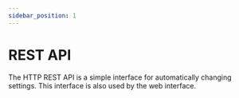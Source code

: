 ```yaml
---
sidebar_position: 1
---
```



# REST API

The HTTP REST API is a simple interface for automatically changing settings.
This interface is also used by the web interface.

<SwaggerUIWrapper
  url="/rest-api.yaml"
  showCommonExtensions
  displayRequestDuration
  defaultModelsExpandDepth={-1}
/>